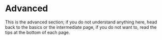 # Advanced
This is the advanced section; if you do not understand anything here, head back to the basics or the intermediate page, if you do not want to, read the tips at the bottom of each page.

